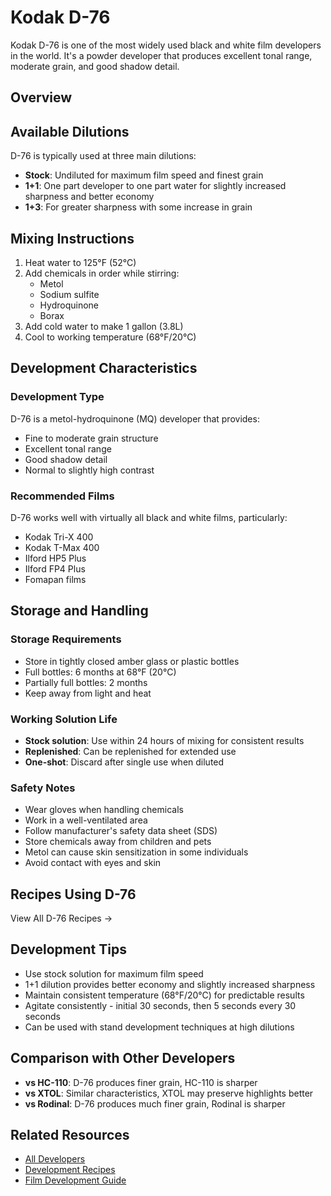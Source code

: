# Kodak D-76

Kodak D-76 is one of the most widely used black and white film developers in the world. It's a powder developer that produces excellent tonal range, moderate grain, and good shadow detail.

## Overview

<DeveloperCard developerSlug="kodak-d-76" />

## Available Dilutions

D-76 is typically used at three main dilutions:

- **Stock**: Undiluted for maximum film speed and finest grain
- **1+1**: One part developer to one part water for slightly increased sharpness and better economy
- **1+3**: For greater sharpness with some increase in grain

## Mixing Instructions

1. Heat water to 125°F (52°C)
2. Add chemicals in order while stirring:
   - Metol
   - Sodium sulfite
   - Hydroquinone
   - Borax
3. Add cold water to make 1 gallon (3.8L)
4. Cool to working temperature (68°F/20°C)

## Development Characteristics

### Development Type

D-76 is a metol-hydroquinone (MQ) developer that provides:

- Fine to moderate grain structure
- Excellent tonal range
- Good shadow detail
- Normal to slightly high contrast

### Recommended Films

D-76 works well with virtually all black and white films, particularly:

- Kodak Tri-X 400
- Kodak T-Max 400
- Ilford HP5 Plus
- Ilford FP4 Plus
- Fomapan films

## Storage and Handling

### Storage Requirements

- Store in tightly closed amber glass or plastic bottles
- Full bottles: 6 months at 68°F (20°C)
- Partially full bottles: 2 months
- Keep away from light and heat

### Working Solution Life

- **Stock solution**: Use within 24 hours of mixing for consistent results
- **Replenished**: Can be replenished for extended use
- **One-shot**: Discard after single use when diluted

### Safety Notes

- Wear gloves when handling chemicals
- Work in a well-ventilated area
- Follow manufacturer's safety data sheet (SDS)
- Store chemicals away from children and pets
- Metol can cause skin sensitization in some individuals
- Avoid contact with eyes and skin

## Recipes Using D-76

<RecipeTable developer="kodak-d-76" maxRows={10} />

<LinkButton to="/development?developer=kodak-d-76">
  View All D-76 Recipes →
</LinkButton>

## Development Tips

- Use stock solution for maximum film speed
- 1+1 dilution provides better economy and slightly increased sharpness
- Maintain consistent temperature (68°F/20°C) for predictable results
- Agitate consistently - initial 30 seconds, then 5 seconds every 30 seconds
- Can be used with stand development techniques at high dilutions

## Comparison with Other Developers

- **vs HC-110**: D-76 produces finer grain, HC-110 is sharper
- **vs XTOL**: Similar characteristics, XTOL may preserve highlights better
- **vs Rodinal**: D-76 produces much finer grain, Rodinal is sharper

## Related Resources

- [All Developers](/infobase/developers)
- [Development Recipes](/development)
- [Film Development Guide](/infobase/guides)
